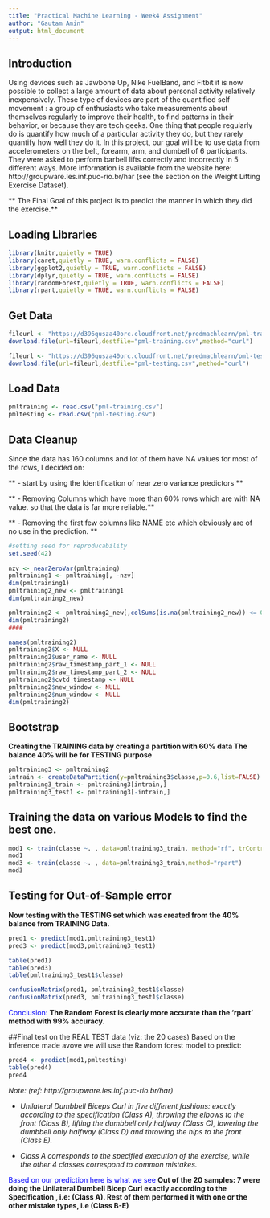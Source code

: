 ```yaml
---
title: "Practical Machine Learning - Week4 Assignment"
author: "Gautam Amin"
output: html_document
---
```


## Introduction
Using devices such as Jawbone Up, Nike FuelBand, and Fitbit it is now possible to collect a large amount of data about personal activity relatively inexpensively. These type of devices are part of the quantified self movement : a group of enthusiasts who take measurements about themselves regularly to improve their health, to find patterns in their behavior, or because they are tech geeks. One thing that people regularly do is quantify how much of a particular activity they do, but they rarely quantify how well they do it.
In this project, our goal will be to use data from accelerometers on the belt, forearm, arm, and dumbell of 6 participants. They were asked to perform barbell lifts correctly and incorrectly in 5 different ways. More information is available from the website here: http://groupware.les.inf.puc-rio.br/har (see the section on the Weight Lifting Exercise Dataset).

** The Final Goal of this project is to predict the manner in which they did the exercise.**

## Loading Libraries
```r
library(knitr,quietly = TRUE)
library(caret,quietly = TRUE, warn.conflicts = FALSE)
library(ggplot2,quietly = TRUE, warn.conflicts = FALSE)
library(dplyr,quietly = TRUE, warn.conflicts = FALSE)
library(randomForest,quietly = TRUE, warn.conflicts = FALSE)
library(rpart,quietly = TRUE, warn.conflicts = FALSE)
```

## Get Data
```r
fileurl <- "https://d396qusza40orc.cloudfront.net/predmachlearn/pml-training.csv"
download.file(url=fileurl,destfile="pml-training.csv",method="curl")

fileurl <- "https://d396qusza40orc.cloudfront.net/predmachlearn/pml-testing.csv"
download.file(url=fileurl,destfile="pml-testing.csv",method="curl")
```


## Load Data
```r
pmltraining <- read.csv("pml-training.csv")
pmltesting <- read.csv("pml-testing.csv")
```


## Data Cleanup 
Since the data has 160 columns and lot of them have NA values for most of the rows, I decided on:

** - start by using the Identification of near zero variance predictors **

** - Removing Columns which have more than 60% rows which are with NA value. so that the data is far more reliable.**

** - Removing the first few columns like NAME etc which obviously are of no use in the prediction. **

```r
#setting seed for reproducability
set.seed(42)
 
nzv <- nearZeroVar(pmltraining)
pmltraining1 <- pmltraining[, -nzv]
dim(pmltraining1)
pmltraining2_new <- pmltraining1
dim(pmltraining2_new)

pmltraining2 <- pmltraining2_new[,colSums(is.na(pmltraining2_new)) <= 0.6*nrow(pmltraining2_new)] 
dim(pmltraining2)
####

names(pmltraining2)
pmltraining2$X <- NULL
pmltraining2$user_name <- NULL
pmltraining2$raw_timestamp_part_1 <- NULL
pmltraining2$raw_timestamp_part_2 <- NULL
pmltraining2$cvtd_timestamp <- NULL
pmltraining2$new_window <- NULL
pmltraining2$num_window <- NULL
dim(pmltraining2)

```

## Bootstrap
**Creating the TRAINING data by creating a partition with 60% data 
The balance 40% will be for TESTING purpose**
```r
pmltraining3 <- pmltraining2
intrain <- createDataPartition(y=pmltraining3$classe,p=0.6,list=FALSE)
pmltraining3_train <- pmltraining3[intrain,]
pmltraining3_test1 <- pmltraining3[-intrain,]
```


## Training the data on various Models to find the best one.
```r
mod1 <- train(classe ~. , data=pmltraining3_train, method="rf", trControl = trainControl(method = "cv",number = 5))
mod1
mod3 <- train(classe ~. , data=pmltraining3_train,method="rpart")
mod3
```


## Testing for Out-of-Sample error
**Now testing with the TESTING set which was created from the 40% balance from TRAINING Data.**
```r
pred1 <- predict(mod1,pmltraining3_test1)
pred3 <- predict(mod3,pmltraining3_test1)

table(pred1)
table(pred3)
table(pmltraining3_test1$classe)

confusionMatrix(pred1, pmltraining3_test1$classe)
confusionMatrix(pred3, pmltraining3_test1$classe)
```

<span style="color:blue">Conclusion: </span>**The Random Forest is clearly more accurate than the 'rpart' method with 99% accuracy.**

##Final test on the REAL TEST data (viz: the 20 cases)
Based on the inference made avove we will use the Random forest model to predict:
```r
pred4 <- predict(mod1,pmltesting)
table(pred4)
pred4
```

<i>Note: (ref: http://groupware.les.inf.puc-rio.br/har) 

- Unilateral Dumbbell Biceps Curl in five different fashions: exactly according to the specification (Class A), throwing the elbows to the front (Class B), lifting the dumbbell only halfway (Class C), lowering the dumbbell only halfway (Class D) and throwing the hips to the front (Class E).

- Class A corresponds to the specified execution of the exercise, while the other 4 classes correspond to common mistakes.</i>
 
<span style="color:blue">Based on our prediction here is what we see</span>
**Out of the 20 samples: 7 were doing the Unilateral Dumbell Bicep Curl exactly according to the Specification , i.e: (Class A). Rest of them performed it with one or the other mistake types, i.e (Class B-E)**


